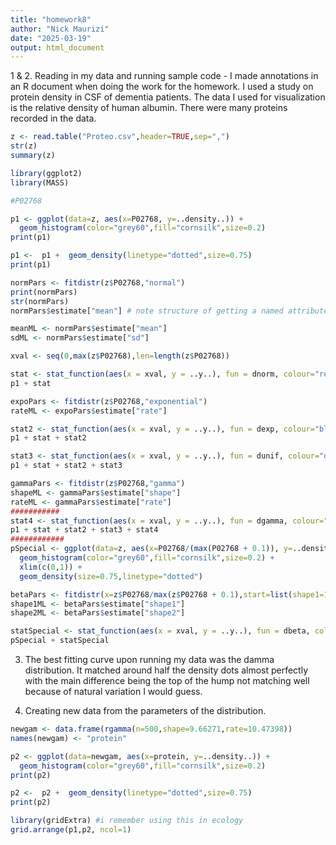 ```yaml
---
title: "homework8"
author: "Nick Maurizi"
date: "2025-03-19"
output: html_document
---
```


1 & 2. Reading in my data and running sample code - I made annotations in an R document when doing the work for the homework. I used a study on protein density in CSF of dementia patients. The data I used for visualization is the relative density of human albumin. There were many proteins recorded in the data. 
```r
z <- read.table("Proteo.csv",header=TRUE,sep=",")
str(z)
summary(z)
```

```r
library(ggplot2) 
library(MASS)

#P02768

p1 <- ggplot(data=z, aes(x=P02768, y=..density..)) +
  geom_histogram(color="grey60",fill="cornsilk",size=0.2) 
print(p1)

p1 <-  p1 +  geom_density(linetype="dotted",size=0.75)
print(p1)

normPars <- fitdistr(z$P02768,"normal")
print(normPars)
str(normPars)
normPars$estimate["mean"] # note structure of getting a named attribute

meanML <- normPars$estimate["mean"]
sdML <- normPars$estimate["sd"]

xval <- seq(0,max(z$P02768),len=length(z$P02768))

stat <- stat_function(aes(x = xval, y = ..y..), fun = dnorm, colour="red", n = length(z$P02768), args = list(mean = meanML, sd = sdML))
p1 + stat

expoPars <- fitdistr(z$P02768,"exponential")
rateML <- expoPars$estimate["rate"]

stat2 <- stat_function(aes(x = xval, y = ..y..), fun = dexp, colour="blue", n = length(z$P02768), args = list(rate=rateML))
p1 + stat + stat2

stat3 <- stat_function(aes(x = xval, y = ..y..), fun = dunif, colour="darkgreen", n = length(z$P02768), args = list(min=min(z$P02768), max=max(z$P02768)))
p1 + stat + stat2 + stat3

gammaPars <- fitdistr(z$P02768,"gamma")
shapeML <- gammaPars$estimate["shape"]
rateML <- gammaPars$estimate["rate"]
###########
stat4 <- stat_function(aes(x = xval, y = ..y..), fun = dgamma, colour="brown", n = length(z$P02768), args = list(shape=shapeML, rate=rateML))
p1 + stat + stat2 + stat3 + stat4
############
pSpecial <- ggplot(data=z, aes(x=P02768/(max(P02768 + 0.1)), y=..density..)) +
  geom_histogram(color="grey60",fill="cornsilk",size=0.2) + 
  xlim(c(0,1)) +
  geom_density(size=0.75,linetype="dotted")

betaPars <- fitdistr(x=z$P02768/max(z$P02768 + 0.1),start=list(shape1=1,shape2=2),"beta")
shape1ML <- betaPars$estimate["shape1"]
shape2ML <- betaPars$estimate["shape2"]

statSpecial <- stat_function(aes(x = xval, y = ..y..), fun = dbeta, colour="orchid", n = length(z$P02768), args = list(shape1=shape1ML,shape2=shape2ML))
pSpecial + statSpecial
```

3. The best fitting curve upon running my data was the damma distribution. It matched around half the density dots almost perfectly with the main difference being the top of the hump not matching well because of natural variation I would guess. 

4. Creating new data from the parameters of the distribution. 
```r
newgam <- data.frame(rgamma(n=500,shape=9.66271,rate=10.47398))
names(newgam) <- "protein"

p2 <- ggplot(data=newgam, aes(x=protein, y=..density..)) +
  geom_histogram(color="grey60",fill="cornsilk",size=0.2) 
print(p2)

p2 <-  p2 +  geom_density(linetype="dotted",size=0.75)
print(p2)

library(gridExtra) #i remember using this in ecology
grid.arrange(p1,p2, ncol=1)
```








